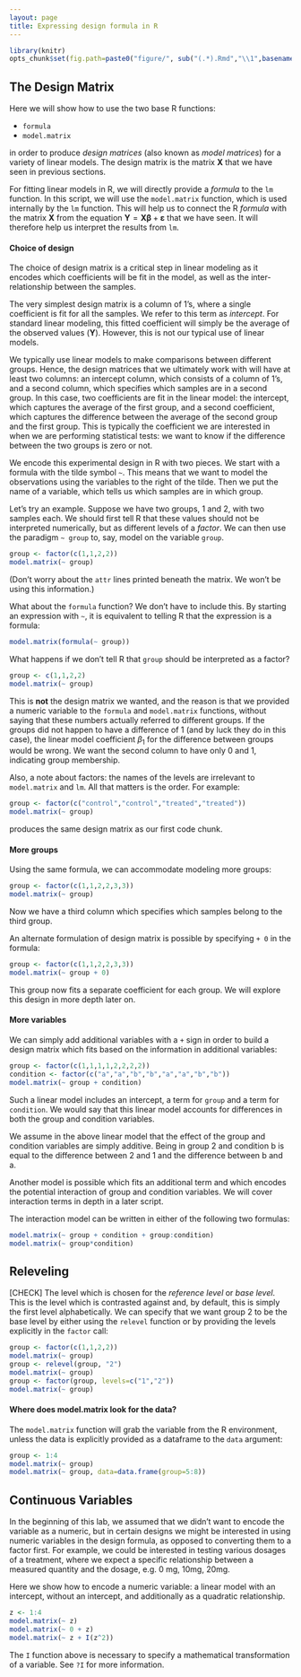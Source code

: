 ```yaml
---
layout: page
title: Expressing design formula in R
---
```


```r
library(knitr)
opts_chunk$set(fig.path=paste0("figure/", sub("(.*).Rmd","\\1",basename(knitr:::knit_concord$get('infile'))), "-"))
```

## The Design Matrix

Here we will show how to use the two base R functions:

- `formula`
- `model.matrix`

in order to produce *design matrices* (also known as *model matrices*) for a variety of linear models. The design matrix is the matrix $\mathbf{X}$ that we have seen in previous sections.

For fitting linear models in R, we will directly provide a *formula* to the `lm` function. In this script, we will use the `model.matrix` function, which is used internally by the `lm` function. This will help us to connect the R *formula* with the matrix $\mathbf{X}$ from the equation $\mathbf{Y} = \mathbf{X} \boldsymbol{\beta} + \boldsymbol{\varepsilon}$ that we have seen. It will therefore help us interpret the results from `lm`.

#### Choice of design

The choice of design matrix is a critical step in linear modeling as it encodes which coefficients will be fit in the model, as well as the inter-relationship between the samples. 

The very simplest design matrix is a column of 1's, where a single coefficient is fit for all the samples. We refer to this term as _intercept_. For standard linear modeling, this fitted coefficient will simply be the average of the observed values ($\mathbf{Y}$). However, this is not our typical use of linear models.

We typically use linear models to make comparisons between different groups. Hence, the design matrices that we ultimately work with will have at least two columns: an intercept column, which consists of a column of 1's, and a second column, which specifies which samples are in a second group. In this case, two coefficients are fit in the linear model: the intercept, which captures the average of the first group, and a second coefficient, which captures the difference between the average of the second group and the first group. This is typically the coefficient we are interested in when we are performing statistical tests: we want to know if the difference between the two groups is zero or not.

We encode this experimental design in R with two pieces. We start with a formula with the tilde symbol `~`. This means that we want to model the observations using the variables to the right of the tilde. Then we put the name of a variable, which tells us which samples are in which group.

Let's try an example. Suppose we have two groups, 1 and 2, with two samples each. We should first tell R that these values should not be interpreted numerically, but as different levels of a *factor*. We can then use the paradigm `~ group` to, say, model on the variable `group`.

```r
group <- factor(c(1,1,2,2))
model.matrix(~ group)
```

(Don't worry about the `attr` lines printed beneath the matrix. We won't be using this information.)

What about the `formula` function? We don't have to include this. By starting an expression with `~`, it is equivalent to telling R that the expression is a formula:

```r
model.matrix(formula(~ group))
```

What happens if we don't tell R that `group` should be interpreted as a factor?

```r
group <- c(1,1,2,2)
model.matrix(~ group)
```

This is **not** the design matrix we wanted, and the reason is that we provided a numeric variable to the `formula` and `model.matrix` functions, without saying that these numbers actually referred to different groups. If the groups did not happen to have a difference of 1 (and by luck they do in this case), the linear model coefficient $\beta_1$ for the difference between groups would be wrong. We want the second column to have only 0 and 1, indicating group membership.

Also, a note about factors: the names of the levels are irrelevant to `model.matrix` and `lm`. All that matters is the order. For example:

```r
group <- factor(c("control","control","treated","treated"))
model.matrix(~ group)
```

produces the same design matrix as our first code chunk.

#### More groups

Using the same formula, we can accommodate modeling more groups:

```r
group <- factor(c(1,1,2,2,3,3))
model.matrix(~ group)
```

Now we have a third column which specifies which samples belong to the third group.

An alternate formulation of design matrix is possible by specifying `+ 0` in the formula:

```r
group <- factor(c(1,1,2,2,3,3))
model.matrix(~ group + 0)
```

This group now fits a separate coefficient for each group. We will explore this design in more depth later on.

#### More variables

We can simply add additional variables with a `+` sign in order to build a design matrix which fits based on the information in additional variables:

```r
group <- factor(c(1,1,1,1,2,2,2,2))
condition <- factor(c("a","a","b","b","a","a","b","b"))
model.matrix(~ group + condition)
```

Such a linear model includes an intercept, a term for `group` and a term for `condition`. We would say that this linear model accounts for differences in both the group and condition variables.

We assume in the above linear model that the effect of the group and condition variables are simply additive. Being in group 2 and condition b is equal to the difference between 2 and 1 and the difference between b and a. 

Another model is possible which fits an additional term and which encodes the potential interaction of group and condition variables. We will cover interaction terms in depth in a later script.

The interaction model can be written in either of the following two formulas:

```r
model.matrix(~ group + condition + group:condition)
model.matrix(~ group*condition)
```

## Releveling

[CHECK] The level which is chosen for the *reference level* or *base level*. This is the level which is contrasted against and, by default, this is simply the first level alphabetically. We can specify that we want group 2 to be the base level by either using the `relevel` function or by providing the levels explicitly in the `factor` call:

```r
group <- factor(c(1,1,2,2))
model.matrix(~ group)
group <- relevel(group, "2")
model.matrix(~ group)
group <- factor(group, levels=c("1","2"))
model.matrix(~ group)

```

#### Where does model.matrix look for the data?

The `model.matrix` function will grab the variable from the R environment, unless the data is explicitly provided as a dataframe to the `data` argument:

```r
group <- 1:4
model.matrix(~ group)
model.matrix(~ group, data=data.frame(group=5:8))
```


## Continuous Variables

In the beginning of this lab, we assumed that we didn't want to encode the variable as a numeric, but in certain designs we might be interested in using numeric variables in the design formula, as opposed to converting them to a factor first. For example, we could be interested in testing various dosages of a treatment, where we expect a specific relationship between a measured quantity and the dosage, e.g. 0 mg, 10mg, 20mg. 

Here we show how to encode a numeric variable: a linear model with an intercept, without an intercept, and additionally as a quadratic relationship.

```r
z <- 1:4
model.matrix(~ z)
model.matrix(~ 0 + z)
model.matrix(~ z + I(z^2))
```

The `I` function above is necessary to specify a mathematical transformation of a variable. See `?I` for more information.
